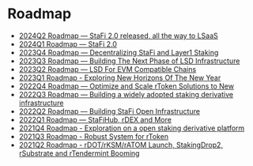 # Roadmap
- [2024Q2 Roadmap — StaFi 2.0 released, all the way to LSaaS](https://medium.com/stafi/2024q2-roadmap-stafi2-0-released-all-the-way-to-lsaas-3192487d8d76)
- [2024Q1 Roadmap — StaFi 2.0](https://medium.com/stafi/2024q1-roadmap-stafi-2-0-54ba4824270a)
- [2023Q4 Roadmap — Decentralizing StaFi and Layer1 Staking](https://medium.com/stafi/2023q4-roadmap-decentralizing-stafi-and-layer1-staking-89cf75d6a349)
- [2023Q3 Roadmap — Building The Next Phase of LSD Infrastructure](https://medium.com/stafi/2023q3-roadmap-building-the-next-phase-of-lsd-infrastructure-de9d885aa1a9)
- [2023Q2 Roadmap — LSD For EVM Compatible Chains](https://medium.com/stafi/2023q2-roadmap-lsd-for-evm-compatible-chains-862afe24be79)
- [2023Q1 Roadmap - Exploring New Horizons Of The New Year](https://medium.com/stafi/2023q1-roadmap-exploring-new-horizons-of-the-new-year-b8d0e51a5ad3)
- [2022Q4 Roadmap — Optimize and Scale rToken Solutions to New](https://medium.com/stafi/2022q4-roadmap-optimize-and-scale-rtoken-solutions-to-new-91605f3770d1)
- [2022Q3 Roadmap — Building a widely adopted staking derivative infrastructure](https://medium.com/stafi/2022q3-roadmap-building-a-widely-adopted-staking-derivative-infrastructure-edbfe83f5360)
- [2022Q2 Roadmap — Building StaFi Open Infrastructure](https://medium.com/stafi/2022-q2-roadmap-building-stafi-open-infrastructure-1b98fa8a3a19)
- [2022Q1 Roadmap — StaFiHub, rDEX and More](https://medium.com/stafi/stafi-2022-q1-roadmap-stafihub-rdex-and-more-d537f16679f7)
- [2021Q4 Roadmap - Exploration on a open staking derivative platform](https://medium.com/stafi/stafi-q4-roadmap-exploration-on-a-open-staking-derivative-platform-1a4beccb7cd7)
- [2021Q3 Roadmap - Robust System for rToken](https://medium.com/stafi/stafi-2021q3-roadmap-robust-system-for-rtoken-d06ade1f46e9)
- [2021Q2 Roadmap - rDOT/rKSM/rATOM Launch, StakingDrop2, rSubstrate and rTendermint Booming](https://medium.com/stafi/stafi-2021q2-roadmap-rdot-rksm-ratom-launch-stakingdrop2-rsubstrate-and-rtendermint-booming-1a97491adfef)
